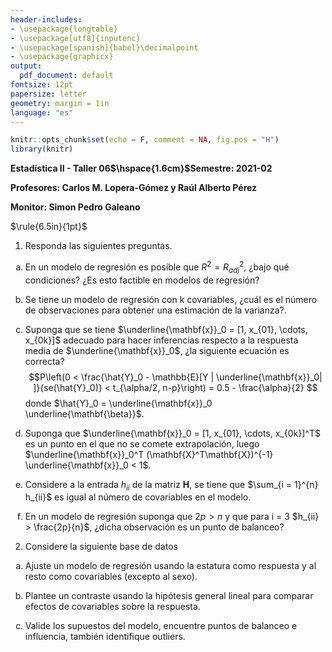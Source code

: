 ```yaml
---
header-includes:
- \usepackage{longtable}
- \usepackage[utf8]{inputenc}
- \usepackage[spanish]{babel}\decimalpoint
- \usepackage{graphicx}
output:
  pdf_document: default
fontsize: 12pt
papersize: letter
geometry: margin = 1in
language: "es"
---
```


```r
knitr::opts_chunk$set(echo = F, comment = NA, fig.pos = "H")
library(knitr)
```

**Estadística II - Taller 06$\hspace{1.6cm}$Semestre: 2021-02**

**Profesores: Carlos M. Lopera-Gómez y Raúl Alberto Pérez**

**Monitor: Simon Pedro Galeano**

$\rule{6.5in}{1pt}$

1. Responda las siguientes preguntas.
a) En un modelo de regresión es posible que $R^2 = R^{2}_{adj}$, ¿bajo
qué condiciones? ¿Es esto factible en modelos de regresión?
b) Se tiene un modelo de regresión con k covariables, ¿cuál es el
número de observaciones para obtener una estimación de la varianza?.
c) Suponga que se tiene $\underline{\mathbf{x}}_0 = [1, x_{01}, \cdots, x_{0k}]$ adecuado para hacer inferencias respecto a la respuesta media
de $\underline{\mathbf{x}}_0$, ¿la siguiente ecuación es correcta?
$$P\left(0 < \frac{\hat{Y}_0 - \mathbb{E}[Y | \underline{\mathbf{x}}_0| ]}{se(\hat{Y}_0)} < t_{\alpha/2, n-p}\right) = 0.5 - \frac{\alpha}{2} $$
donde $\hat{Y}_0 = \underline{\mathbf{x}}_0  \underline{\mathbf{\beta}}$.

d) Suponga que $\underline{\mathbf{x}}_0 = [1, x_{01}, \cdots, x_{0k}]^T$
es un punto en el que no se comete extrapolación, luego $\underline{\mathbf{x}}_0^T (\mathbf{X}^T\mathbf{X})^{-1} \underline{\mathbf{x}}_0 < 1$.

e) Considere a la entrada $h_{ii}$ de la matriz $\mathbf{H}$, se tiene
que $\sum_{i = 1}^{n} h_{ii}$ es igual al número de covariables en el
modelo.

f) En un modelo de regresión suponga que $2p > n$ y que 
para i = 3 $h_{ii} > \frac{2p}{n}$, ¿dicha observación es un punto de 
balanceo?


2. Considere la siguiente base de datos

\begin{center}
\includegraphics[width=0.7\textwidth]{base.png}
\end{center}

a) Ajuste un modelo de regresión usando la estatura como respuesta y
al resto como covariables (excepto al sexo).

b) Plantee un contraste usando la hipótesis general lineal para comparar
efectos de covariables sobre la respuesta.

c) Valide los supuestos del modelo, encuentre puntos de balanceo e 
influencia, también identifique outliers.